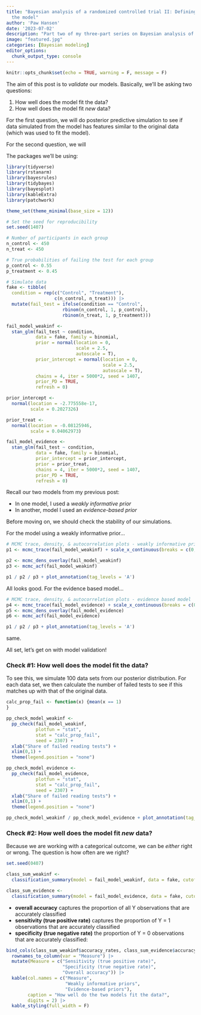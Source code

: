 ```yaml
---
title: "Bayesian analysis of a randomized controlled trial II: Defining and validating
  the model"
author: 'Paw Hansen'
date: '2023-07-02'
description: "Part two of my three-part series on Bayesian analysis of randomized controlled trials. You've built a model but is it any good?"
image: "featured.jpg"
categories: [Bayesian modeling]
editor_options: 
  chunk_output_type: console
---
```



```r
knitr::opts_chunk$set(echo = TRUE, warning = F, message = F)
```

The aim of this post is to _validate_ our models. Basically, we'll be asking two questions:

1. How well does the model fit the data?
2. How well does the model fit _new_ data?

For the first question, we will do posterior predictive simulation to see if data simulated from the model has features similar to the original data (which was used to fit the model). 

For the second question, we will 

The packages we'll be using: 

```r

library(tidyverse)
library(rstanarm)
library(bayesrules)
library(tidybayes)
library(bayesplot)
library(kableExtra)
library(patchwork)

theme_set(theme_minimal(base_size = 12))

```

```r

# Set the seed for reproducibility
set.seed(1407)

# Number of participants in each group
n_control <- 450
n_treat <- 450

# True probabilities of failing the test for each group
p_control <- 0.55
p_treatment <- 0.45

# Simulate data
fake <- tibble(
  condition = rep(c("Control", "Treatment"), 
                  c(n_control, n_treat))) |> 
  mutate(fail_test = ifelse(condition == "Control", 
                     rbinom(n_control, 1, p_control), 
                     rbinom(n_treat, 1, p_treatment))) 

fail_model_weakinf <- 
  stan_glm(fail_test ~ condition,
           data = fake, family = binomial,
           prior = normal(location = 0, 
                          scale = 2.5, 
                          autoscale = T),
           prior_intercept = normal(location = 0, 
                                    scale = 2.5, 
                                    autoscale = T),
           chains = 4, iter = 5000*2, seed = 1407,
           prior_PD = TRUE,
           refresh = 0)

prior_intercept <-
  normal(location = -2.775558e-17,
         scale = 0.2027326)

prior_treat <-
  normal(location = -0.08125946,
         scale = 0.04062973)

fail_model_evidence <- 
  stan_glm(fail_test ~ condition,
           data = fake, family = binomial,
           prior_intercept = prior_intercept,
           prior = prior_treat,
           chains = 4, iter = 5000*2, seed = 1407,
           prior_PD = TRUE,
           refresh = 0)

```

Recall our two models from my previous post:

* In one model, I used a _weakly informative prior_ 
* In another, model I used an _evidence-based prior_


Before moving on, we should check the stability of our simulations. 

For the model using a weakly informative prior...

```r

# MCMC trace, density, & autocorrelation plots - weakly informative prior 
p1 <- mcmc_trace(fail_model_weakinf) + scale_x_continuous(breaks = c(0, 5000))

p2 <- mcmc_dens_overlay(fail_model_weakinf)
p3 <- mcmc_acf(fail_model_weakinf)

p1 / p2 / p3 + plot_annotation(tag_levels = 'A')

```

All looks good. For the evidence based model...

```r

# MCMC trace, density, & autocorrelation plots - evidence based model
p4 <- mcmc_trace(fail_model_evidence) + scale_x_continuous(breaks = c(0, 5000))
p5 <- mcmc_dens_overlay(fail_model_evidence)
p6 <- mcmc_acf(fail_model_evidence)

p1 / p2 / p3 + plot_annotation(tag_levels = 'A')

```

same. 

All set, let's get on with model validation!

### Check #1: How well does the model fit the data?

To see this, we simulate 100 data sets from our posterior distribution. For each data set, we then calculate the number of failed tests to see if this matches up with that of the original data.  

```r
calc_prop_fail <- function(x) {mean(x == 1)
}

```

```r

pp_check_model_weakinf <- 
  pp_check(fail_model_weakinf, 
           plotfun = "stat", 
           stat = "calc_prop_fail",
           seed = 2307) + 
  xlab("Share of failed reading tests") +
  xlim(0,1) + 
  theme(legend.position = "none")

pp_check_model_evidence <-
  pp_check(fail_model_evidence, 
           plotfun = "stat", 
           stat = "calc_prop_fail",
           seed = 2307) + 
  xlab("Share of failed reading tests") +
  xlim(0,1) + 
  theme(legend.position = "none")

pp_check_model_weakinf / pp_check_model_evidence + plot_annotation(tag_levels = 'A')

```

### Check #2: How well does the model fit _new_ data?

Because we are working with a categorical outcome, we can be _either_ right or wrong. The question is how often are we right? 

```r
set.seed(0407)

class_sum_weakinf <- 
  classification_summary(model = fail_model_weakinf, data = fake, cutoff = 0.5) 

class_sum_evidence <- 
  classification_summary(model = fail_model_evidence, data = fake, cutoff = 0.5) 

```

* **overall accuracy** captures the proportion of all Y observations that are accurately classified
* **sensitivity (true positive rate)** captures the proportion of Y = 1 observations that are accurately classified 
* **specificity (true negative rate)** the proportion of Y = 0 observations that are accurately classified:

```r
bind_cols(class_sum_weakinf$accuracy_rates, class_sum_evidence$accuracy_rates) |> 
  rownames_to_column(var = "Measure") |> 
  mutate(Measure = c("Sensitivity (true positive rate)",
                     "Specificity (true negative rate)", 
                     "Overall accuracy")) |> 
  kable(col.names = c("Measure", 
                      "Weakly informative priors",
                      "Evidence-based priors"),
        caption = "How well do the two models fit the data?",
        digits = 2) |> 
  kable_styling(full_width = F)
```


